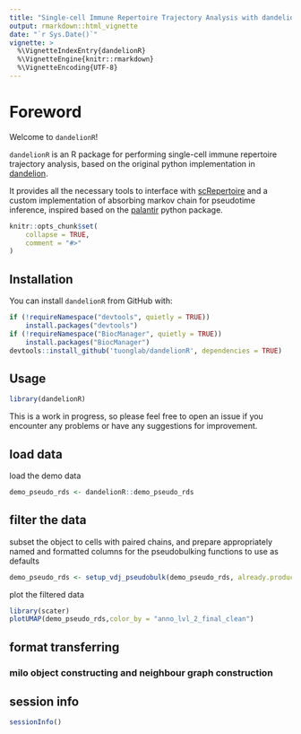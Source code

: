```yaml
---
title: "Single-cell Immune Repertoire Trajectory Analysis with dandelionR"
output: rmarkdown::html_vignette
date: "`r Sys.Date()`"
vignette: >
  %\VignetteIndexEntry{dandelionR}
  %\VignetteEngine{knitr::rmarkdown}
  %\VignetteEncoding{UTF-8}
---
```

# Foreword

Welcome to `dandelionR`!

`dandelionR` is an R package for performing single-cell immune repertoire trajectory analysis, based on the original python implementation in [dandelion](https://www.github.com/zktuong/dandelion). 

It provides all the necessary tools to interface with [scRepertoire](https://github.com/ncborcherding/scRepertoire) and a custom implementation of absorbing markov chain for pseudotime inference, inspired based on the [palantir](https://github.com/dpeerlab/Palantir) python package.

```r
knitr::opts_chunk$set(
    collapse = TRUE,
    comment = "#>"
)
```

## Installation

You can install `dandelionR` from GitHub with:
```r
if (!requireNamespace("devtools", quietly = TRUE))
    install.packages("devtools")
if (!requireNamespace("BiocManager", quietly = TRUE))
    install.packages("BiocManager")
devtools::install_github('tuonglab/dandelionR', dependencies = TRUE)
```

## Usage

```r
library(dandelionR)
```

This is a work in progress, so please feel free to open an issue if you encounter any problems or have any suggestions for improvement.

## load data
load the demo data
```r
demo_pseudo_rds <- dandelionR::demo_pseudo_rds
```

## filter the data
subset the object to cells with paired chains, and prepare appropriately named and formatted columns for the pseudobulking functions to use as defaults
```r
demo_pseudo_rds <- setup_vdj_pseudobulk(demo_pseudo_rds, already.productive = FALSE)
```
plot the filtered data
```r
library(scater)
plotUMAP(demo_pseudo_rds,color_by = "anno_lvl_2_final_clean")
```

## format transferring

### milo object constructing and neighbour graph construction

## session info

```r
sessionInfo()
```
